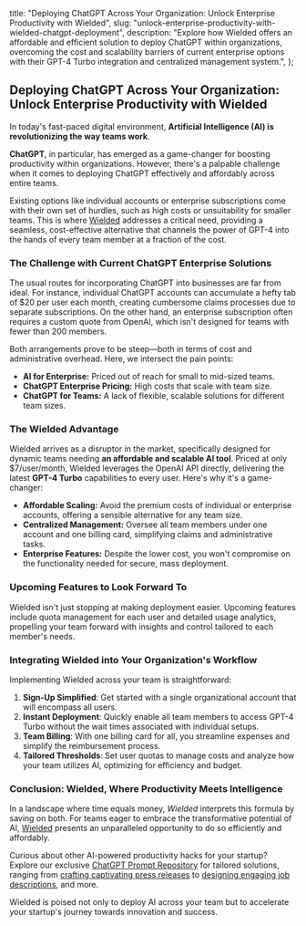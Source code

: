   title: "Deploying ChatGPT Across Your Organization: Unlock Enterprise Productivity with Wielded",
  slug: "unlock-enterprise-productivity-with-wielded-chatgpt-deployment",
  description: "Explore how Wielded offers an affordable and efficient solution to deploy ChatGPT within organizations, overcoming the cost and scalability barriers of current enterprise options with their GPT-4 Turbo integration and centralized management system.",
};

## Deploying ChatGPT Across Your Organization: Unlock Enterprise Productivity with Wielded

In today's fast-paced digital environment, **Artificial Intelligence (AI) is revolutionizing the way teams work**. 

**ChatGPT**, in particular, has emerged as a game-changer for boosting productivity within organizations. However, there's a palpable challenge when it comes to deploying ChatGPT effectively and affordably across entire teams. 

Existing options like individual accounts or enterprise subscriptions come with their own set of hurdles, such as high costs or unsuitability for smaller teams. This is where [Wielded](https://wielded.com) addresses a critical need, providing a seamless, cost-effective alternative that channels the power of GPT-4 into the hands of every team member at a fraction of the cost.

### The Challenge with Current ChatGPT Enterprise Solutions

The usual routes for incorporating ChatGPT into businesses are far from ideal. For instance, individual ChatGPT accounts can accumulate a hefty tab of $20 per user each month, creating cumbersome claims processes due to separate subscriptions. On the other hand, an enterprise subscription often requires a custom quote from OpenAI, which isn't designed for teams with fewer than 200 members.

Both arrangements prove to be steep—both in terms of cost and administrative overhead. Here, we intersect the pain points:

- **AI for Enterprise:** Priced out of reach for small to mid-sized teams.
- **ChatGPT Enterprise Pricing:** High costs that scale with team size.
- **ChatGPT for Teams:** A lack of flexible, scalable solutions for different team sizes.

### The Wielded Advantage

Wielded arrives as a disruptor in the market, specifically designed for dynamic teams needing **an affordable and scalable AI tool**. Priced at only $7/user/month, Wielded leverages the OpenAI API directly, delivering the latest **GPT-4 Turbo** capabilities to every user. Here's why it's a game-changer:

- **Affordable Scaling:** Avoid the premium costs of individual or enterprise accounts, offering a sensible alternative for any team size.
- **Centralized Management:** Oversee all team members under one account and one billing card, simplifying claims and administrative tasks. 
- **Enterprise Features:** Despite the lower cost, you won't compromise on the functionality needed for secure, mass deployment.

### Upcoming Features to Look Forward To

Wielded isn't just stopping at making deployment easier. Upcoming features include quota management for each user and detailed usage analytics, propelling your team forward with insights and control tailored to each member's needs.

### Integrating Wielded into Your Organization's Workflow

Implementing Wielded across your team is straightforward:

1. **Sign-Up Simplified**: Get started with a single organizational account that will encompass all users.
2. **Instant Deployment**: Quickly enable all team members to access GPT-4 Turbo without the wait times associated with individual setups.
3. **Team Billing**: With one billing card for all, you streamline expenses and simplify the reimbursement process.
4. **Tailored Thresholds**: Set user quotas to manage costs and analyze how your team utilizes AI, optimizing for efficiency and budget. 

### Conclusion: Wielded, Where Productivity Meets Intelligence

In a landscape where time equals money, *Wielded* interprets this formula by saving on both. For teams eager to embrace the transformative potential of AI, [Wielded](https://wielded.com) presents an unparalleled opportunity to do so efficiently and affordably.

Curious about other AI-powered productivity hacks for your startup? Explore our exclusive [ChatGPT Prompt Repository](https://wielded.com/chatgpt-prompt) for tailored solutions, ranging from [crafting captivating press releases](https://wielded.com/chatgpt-prompt/how-to-craft-press-releases-chatgpt-blueprint) to [designing engaging job descriptions](https://wielded.com/chatgpt-prompt/craft-engaging-job-descriptions-startup-chatgpt-guide), and more. 

Wielded is poised not only to deploy AI across your team but to accelerate your startup's journey towards innovation and success.
